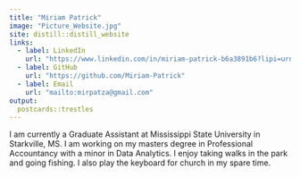```yaml
---
title: "Miriam Patrick"
image: "Picture_Website.jpg"
site: distill::distill_website
links:
  - label: LinkedIn
    url: "https://www.linkedin.com/in/miriam-patrick-b6a3891b6?lipi=urn%3Ali%3Apage%3Ad_flagship3_profile_view_base_contact_details%3BMxQty1oCSCC2eIyz9evdoA%3D%3D"
  - label: GitHub
    url: "https://github.com/Miriam-Patrick"
  - label: Email
    url: "mailto:mirpatza@gmail.com"
output:
  postcards::trestles
---
```

 
I am currently a Graduate Assistant at Mississippi State University in Starkville, MS. I am working on my masters degree in Professional Accountancy with a minor in Data Analytics. I enjoy taking walks in the park and going fishing. I also play the keyboard for church in my spare time.